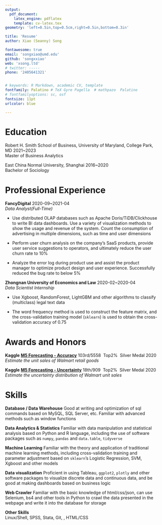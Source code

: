 ```yaml
---
output: 
  pdf_document:
    latex_engine: pdflatex
    template: cv-latex.tex
geometry: 'left=0.5in,top=0.5cm,right=0.5in,bottom=0.3in'

title: 'Resume'
author: Xiao (Seanny) Song

fontawesome: true
email: 'songxiao@umd.edu'
github: 'songxxiao'
web: 'xsong.ltd'
# twitter: -----
phone: '2405641321'


# keywords: R Markdown, academic CV, template
fontfamily: Palatino # TeX Gyre Pagella  # mathpazo  Palatino
# fontfamilyoptions: sc, osf
fontsize: 11pt
urlcolor: blue

---
```


# Education

Robert H. Smith School of Business, University of Maryland, College Park, MD \hfill 2021~2023   
Master of Business Analytics 

East China Normal University, Shanghai \hfill 2016~2020  
Bachelor of Sociology 

# Professional Experience

**FancyDigital** \hfill 2020-09~2021-04  
*Data Analyst(Full-Time)*

+ Use distributed OLAP databases such as Apache Doris/TiDB/Clickhouse to write BI data dashboards. Use a variety of visualization methods to show the usage and revenue of the system. Count the consumption of advertising in multiple dimensions, such as time and user dimensions

+ Perform user churn analysis on the company's SaaS products, provide user service suggestions to operators, and ultimately reduce the user churn rate to 10%

+ Analyze the error log during product use and assist the product manager to optimize product design and user experience. Successfully reduced the bug rate to below 5%

**Zhongnan University of Economics and Law** \hfill 2020-02~2020-04   
*Data Scientist Internship*
 
+ Use Xgboost, RandomForest, LightGBM and other algorithms to classify (multiclass) legal text data

+ The word frequency method is used to construct the feature matrix, and the cross-validation training model (`sklearn`) is used to obtain the cross-validation accuracy of 0.75


# Awards and Honors

**Kaggle**  [**M5 Forecasting - Accuracy**](https://www.kaggle.com/c/m5-forecasting-accuracy) \qquad 103rd/5558 \ Top2% \ Silver Medal \hfill 2020    
*Estimate the unit sales of Walmart retail goods*   


**Kaggle** [**M5 Forecasting - Uncertainty**](https://www.kaggle.com/c/m5-forecasting-uncertainty) \qquad 18th/909 \ Top2% \ Silver Medal  \hfill 2020  
*Estimate the uncertainty distribution of Walmart unit sales*   


# Skills

**Database / Data Warehouse** Good at writing and optimization of sql commands based on MySQL, SQL Server, etc. Familiar with advanced methods such as window functions

**Data Analytics & Statistics** Familiar with data manipulation and statistical analysis based on Python and R language, including the use of software packages such as `numpy`, `pandas` and `data.table`, `tidyverse`

**Machine Learning** Familiar with the theory and application of traditional machine learning methods, including cross-validation training and parameter adjustment based on `sklearn`'s Logistic Regression, SVM, Xgboost and other models

**Data visualization** Proficient in using Tableau, `ggplot2`, `plotly` and other software packages to visualize discrete data and continuous data, and be good at making dashboards based on business logic

**Web Crawler**  Familiar with the basic knowledge of html/css/json, can use Selenium, bs4 and other tools in Python to crawl the data presented in the webpage and write it into the database for storage

**Other Skills**  
Linux/Shell, SPSS, Stata, Git, \LaTeX, HTML/CSS

<!---

**Data Analytics**  
Familiar with the principle and implementation of statistical analysis in R language, able to use `tidyverse`, `data.table` for data cleaning.  
Understand R language statistical analysis, derivation and implementation of LR, RNN, generalized linear model, K-means and other methods.  
Familiar with Python `pandas` library for manipulation of tabular data, `numpy` library for numerical operations.

**Data visualization**  
Familiar with R language `ggplot2`, Python `seaborn` `plotnine` library.

**Machine Learning**  
Understand the principles and implementation of Xgboost, LightGBM and other high-performance algorithms.  
Familiar with the implementation of various algorithms of Python `sklearn` library, including supervised learning and unsupervised learning.  
Understand the principles and implementation of natural language processing using `keras` deep learning framework.

**Big Data**  
Understand how to use R language `sparklyr` and other tools to connect and operate Hadoop and Spark clusters

**Other Skills**  
SQL, SPSS, Stata, Git, \LaTeX, MS Office, HTML/CSS

**Standard Examination**  
TOEFL \quad 103 \ *Reading* 29 *Listening* 27 *Speaking* 21 *Writing* 26  
GRE \quad *Verbal*  154 *Quantity* 167 *Writing* 3.5
--->















